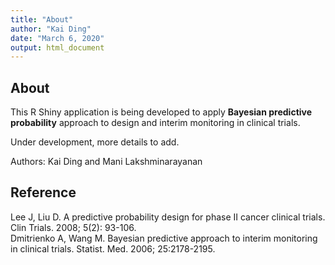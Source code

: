 ```yaml
---
title: "About"
author: "Kai Ding"
date: "March 6, 2020"
output: html_document
---
```


## About

This R Shiny application is being developed to apply **Bayesian predictive probability** approach to design and interim monitoring in clinical trials.

Under development, more details to add.

Authors: Kai Ding and Mani Lakshminarayanan <br>


## Reference
Lee J, Liu D. A predictive probability design for phase II cancer clinical trials. Clin Trials. 2008; 5(2): 93-106.<br>
Dmitrienko A, Wang M. Bayesian predictive approach to interim monitoring in clinical trials. Statist. Med. 2006; 25:2178-2195.




